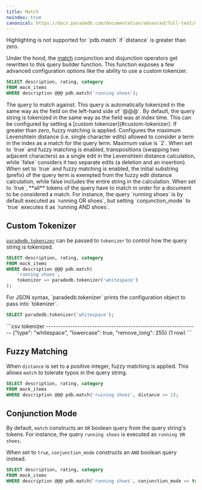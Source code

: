 ```yaml
---
title: Match
noindex: true
canonical: https://docs.paradedb.com/documentation/advanced/full-text/match
---
```


<Note>
  Highlighting is not supported for `pdb.match` if `distance` is greater than
  zero.
</Note>

Under the hood, the [match](/v2/full-text/match) conjunction and disjunction operators get rewritten to this query builder function.
This function exposes a few advanced configuration options like the ability to use a custom tokenizer.

```sql
SELECT description, rating, category
FROM mock_items
WHERE description @@@ pdb.match('running shoes');
```

<div className="mt-8" />

<ParamField body="value" required>
  The query to match against. This query is automatically tokenized in the same
  way as the field on the left-hand side of `@@@`.
</ParamField>
<ParamField body="tokenizer">
  By default, the query string is tokenized in the same way as the field was at
  index time. This can be configured by setting a [custom
  tokenizer](#custom-tokenizer).
</ParamField>
<ParamField body="distance" default={0}>
  If greater than zero, fuzzy matching is applied. Configures the maximum
  Levenshtein distance (i.e. single character edits) allowed to consider a term
  in the index as a match for the query term. Maximum value is `2`.
</ParamField>
<ParamField body="transposition_cost_one" default={true}>
  When set to `true` and fuzzy matching is enabled, transpositions (swapping two
  adjacent characters) as a single edit in the Levenshtein distance calculation,
  while `false` considers it two separate edits (a deletion and an insertion).
</ParamField>
<ParamField body="prefix" default={false}>
  When set to `true` and fuzzy matching is enabled, the initial substring
  (prefix) of the query term is exempted from the fuzzy edit distance
  calculation, while false includes the entire string in the calculation.
</ParamField>
<ParamField body="conjunction_mode" default={false}>
  When set to `true`, **all** tokens of the query have to match in order for a
  document to be considered a match. For instance, the query `running shoes` is
  by default executed as `running OR shoes`, but setting `conjunction_mode` to
  `true` executes it as `running AND shoes`.
</ParamField>

## Custom Tokenizer

[`paradedb.tokenizer`](/documentation/indexing/tokenizers#tokenizing-a-query) can be passed to `tokenizer` to control how the query string is tokenized.

```sql Function Syntax
SELECT description, rating, category
FROM mock_items
WHERE description @@@ pdb.match(
    'running shoes',
    tokenizer => paradedb.tokenizer('whitespace')
);
```

<Note>
For JSON syntax, `paradedb.tokenizer` prints the configuration object to pass into `tokenizer`.

```sql
SELECT paradedb.tokenizer('whitespace');
```

<Accordion title="Expected Response">
```csv
                           tokenizer
---------------------------------------------------------------
 {"type": "whitespace", "lowercase": true, "remove_long": 255}
(1 row)
```
</Accordion>

</Note>

## Fuzzy Matching

When `distance` is set to a positive integer, fuzzy matching is applied. This allows `match` to tolerate typos in the query string.

```sql
SELECT description, rating, category
FROM mock_items
WHERE description @@@ pdb.match('ruining shoez', distance => 2);
```

## Conjunction Mode

By default, `match` constructs an `OR` boolean query from the query string's tokens. For instance, the query `running shoes` is executed as `running OR shoes`.

When set to `true`, `conjunction_mode` constructs an `AND` boolean query instead.

```sql Function Syntax
SELECT description, rating, category
FROM mock_items
WHERE description @@@ pdb.match('running shoes', conjunction_mode => true);
```
